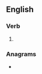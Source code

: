 ==English==

===Verb===
{{head|en|verb form}}

# {{en-third-person singular of|resell}}

===Anagrams===
* {{anagrams|en|Sellers|sellers}}